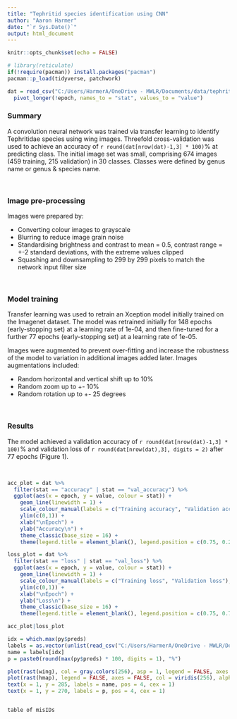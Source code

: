 ```yaml
---
title: "Tephritid species identification using CNN"
author: "Aaron Harmer"
date: "`r Sys.Date()`"
output: html_document
---
```


```r
knitr::opts_chunk$set(echo = FALSE)
```

```r
# library(reticulate)
if(!require(pacman)) install.packages("pacman")
pacman::p_load(tidyverse, patchwork)

dat = read_csv("C:/Users/HarmerA/OneDrive - MWLR/Documents/data/tephritidML/models/tephritid_species_V3_3_Xception_200_epoch_transfer_earlyStop_log.csv") %>% 
  pivot_longer(!epoch, names_to = "stat", values_to = "value")
```

### Summary
A convolution neural network was trained via transfer learning to identify Tephritidae species using wing images. Threefold cross-validation was used to achieve an accuracy of `r round(dat[nrow(dat)-1,3] * 100)`% at predicting class. The initial image set was small, comprising 674 images (459 training, 215 validation) in  30 classes. Classes were defined by genus name or genus & species name.

<br>

### Image pre-processing
Images were prepared by:

* Converting colour images to grayscale
* Blurring to reduce image grain noise
* Standardising brightness and contrast to mean = 0.5, contrast range = +-2 standard deviations, with the extreme values clipped
* Squashing and downsampling to 299 by 299 pixels to match the network input filter size

<br>

### Model training
Transfer learning was used to retrain an Xception model initially trained on the Imagenet dataset. The model was retrained initially for 148 epochs (early-stopping set) at a learning rate of 1e-04, and then fine-tuned for a further 77 epochs (early-stopping set) at a learning rate of 1e-05.

Images were augmented to prevent over-fitting and increase the robustness of the model to variation in additional images added later. Images augmentations included:

* Random horizontal and vertical shift up to 10%
* Random zoom up to +- 10%
* Random rotation up to +- 25 degrees

<br>

### Results

The model achieved a validation accuracy of `r round(dat[nrow(dat)-1,3] * 100)`% and validation loss of `r round(dat[nrow(dat),3], digits = 2)` after 77 epochs (Figure 1).

<br>

```r
acc_plot = dat %>% 
  filter(stat == "accuracy" | stat == "val_accuracy") %>% 
  ggplot(aes(x = epoch, y = value, colour = stat)) +
    geom_line(linewidth = 1) +
    scale_colour_manual(labels = c("Training accuracy", "Validation accuracy"), values = c("#70ad47", "#4472c4")) +
    ylim(c(0,1)) +
    xlab("\nEpoch") +
    ylab("Accuracy\n") +
    theme_classic(base_size = 16) +
    theme(legend.title = element_blank(), legend.position = c(0.75, 0.25))

loss_plot = dat %>% 
  filter(stat == "loss" | stat == "val_loss") %>% 
  ggplot(aes(x = epoch, y = value, colour = stat)) +
    geom_line(linewidth = 1) +
    scale_colour_manual(labels = c("Training loss", "Validation loss"), values = c("#70ad47", "#4472c4")) +
    ylim(c(0,1)) +
    xlab("\nEpoch") +
    ylab("Loss\n") +
    theme_classic(base_size = 16) +
    theme(legend.title = element_blank(), legend.position = c(0.75, 0.75))

acc_plot|loss_plot
```




``` r
idx = which.max(py$preds)
labels = as.vector(unlist(read_csv("C:/Users/HarmerA/OneDrive - MWLR/Documents/data/tephritidML/tephritid_annotation.csv", col_names = FALSE)))
name = labels[idx]
p = paste0(round(max(py$preds) * 100, digits = 1), "%")

plot(rast(wing), col = gray.colors(256), asp = 1, legend = FALSE, axes = FALSE)
plot(rast(hmap), legend = FALSE, axes = FALSE, col = viridis(256), alpha = 0.4, add = TRUE)
text(x = 1, y = 285, labels = name, pos = 4, cex = 1)
text(x = 1, y = 270, labels = p, pos = 4, cex = 1)


table of misIDs
```
